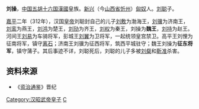 '''刘操'''，[[中国|中国]][[五胡十六国|五胡十六国]][[前趙|漢國]]皇族。[[新興郡_(建安)|新兴]]（今[[山西省|山西省]][[忻州|忻州]]）[[匈奴|匈奴]]人。[[刘聪|刘聪]]子。

[[嘉平_(前赵)|嘉平]]二年（312年），汉国[[皇帝|皇帝]]刘聪封自己的儿子[[刘敷|刘敷]]为渤海王，[[刘骥|刘骥]]为济南王，[[刘鸾|刘鸾]]为燕王，[[刘鸿_(汉赵)|刘鸿]]为楚王，[[刘劢|刘劢]]为齐王，[[刘权_(汉赵)|刘权]]为秦王，刘操为'''魏王'''，[[刘持|刘持]]为赵王。河间王[[刘易|刘易]]为车骑将军，彭城王[[刘翼|刘翼]]为卫将军，一起统领皇宫禁卫。高平王刘悝为征南将军，镇守[[离石|离石]]；济南王刘骥为征西将军，筑西平城驻守；魏王刘操为'''征东将军'''，镇守蒲子。其后事迹不详，刘聪死后，刘聪的儿子多被[[刘粲|刘粲]]和[[靳准|靳准]]杀害。

==资料来源==
*《[[资治通鉴|资治通鉴]]》晋纪

[[Category:汉昭武帝皇子|Category:汉昭武帝皇子]]
[[Category:劉姓|C]]